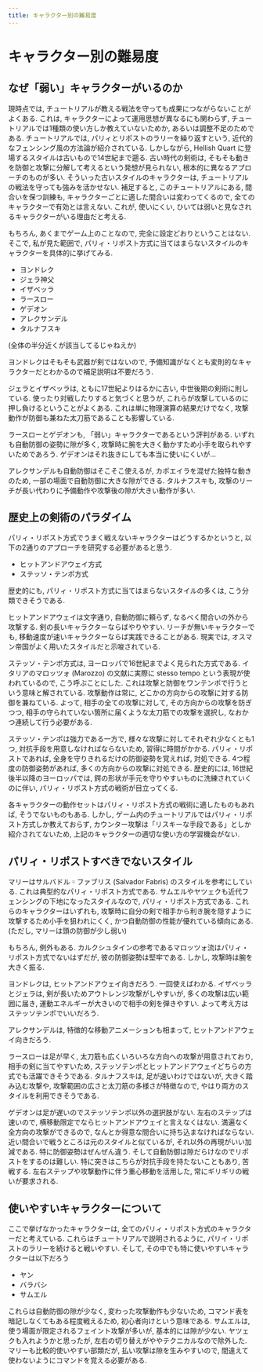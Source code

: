 ```yaml
---
title: キャラクター別の難易度
---
```


# キャラクター別の難易度 {-#sec-difficulty}

## なぜ「弱い」キャラクターがいるのか

現時点では, チュートリアルが教える戦法を守っても成果につながらないことがよくある. これは, キャラクターによって運用思想が異なるにも関わらず, チュートリアルでは1種類の使い方しか教えていないためか, あるいは調整不足のためである. チュートリアルでは, パリィとリポストのラリーを繰り返すという, 近代的なフェンシング風の方法論が紹介されている. しかしながら, Hellish Quart に登場するスタイルは古いもので14世紀まで遡る. 古い時代の剣術は, そもそも動きを防御と攻撃に分解して考えるという発想が見られない, 根本的に異なるアプローチのものが多い. そういった古いスタイルのキャラクターは, チュートリアルの戦法を守っても強みを活かせない. 補足すると, このチュートリアルにある, 間合いを保つ訓練も, キャラクターごとに適した間合いは変わってくるので, 全てのキャラクターで有効とは言えない. これが, 使いにくい, ひいては弱いと見なされるキャラクターがいる理由だと考える.

もちろん, あくまでゲーム上のことなので, 完全に設定どおりということはない. そこで, 私が見た範囲で, パリィ・リポスト方式に当てはまらないスタイルのキャラクターを具体的に挙げてみる.

* ヨンドレク
* ジェラ神父
* イザベッラ
* ラースロー
* ゲデオン
* アレクサンデル
* タルナフスキ

(全体の半分近くが該当してるじゃねえか)

ヨンドレクはそもそも武器が剣ではないので, 予備知識がなくとも変則的なキャラクターだとわかるので補足説明は不要だろう.

ジェラとイザベッラは, ともに17世紀よりはるかに古い, 中世後期の剣術に則している. 使ったり対戦したりすると気づくと思うが, これらが攻撃しているのに押し負けるということがよくある. これは単に物理演算の結果だけでなく, 攻撃動作が防御も兼ねた太刀筋であることも影響している.

ラースローとゲデオンも, 「弱い」キャラクターであるという評判がある. いずれも自動防御の姿勢に隙が多く, 攻撃時に腕を大きく動かすため小手を取られやすいためであろう. ゲデオンはそれ抜きにしても本当に使いにくいが…

アレクサンデルも自動防御はそこそこ使えるが, カポエイラを混ぜた独特な動きのため, 一部の場面で自動防御に大きな隙ができる. タルナフスキも, 攻撃のリーチが長い代わりに予備動作や攻撃後の隙が大きい動作が多い.

## 歴史上の剣術のパラダイム

パリィ・リポスト方式でうまく戦えないキャラクターはどうするかというと, 以下の2通りのアプローチを研究する必要があると思う.

* ヒットアンドアウェイ方式
* ステッソ・テンポ方式

歴史的にも, パリィ・リポスト方式に当てはまらないスタイルの多くは, こう分類できそうである.

ヒットアンドアウェイは文字通り, 自動防御に頼らず, なるべく間合いの外から攻撃する. 剣の長いキャラクターならばやりやすい. リーチが無いキャラクターでも, 移動速度が速いキャラクターならば実践できることがある. 現実では, オスマン帝国がよく用いたスタイルだと示唆されている.

ステッソ・テンポ方式は, ヨーロッパで16世紀までよく見られた方式である. イタリアのマロッツォ (Marozzo) の文献に実際に stesso tempo という表現が使われているので, こう呼ぶことにした. これは攻撃と防御をワンテンポで行うという意味と解されている. 攻撃動作は常に, どこかの方向からの攻撃に対する防御を兼ねている. よって, 相手の全ての攻撃に対して, その方向からの攻撃を防ぎつつ, 相手の守られていない箇所に届くような太刀筋での攻撃を選択し, なおかつ連続して行う必要がある.

ステッソ・テンポは強力である一方で, 様々な攻撃に対してそれぞれ少なくとも1つ, 対抗手段を用意しなければならないため, 習得に時間がかかる. パリィ・リポストであれば, 全身を守りきれるだけの防御姿勢を覚えれば, 対処できる. 4つ程度の防御姿勢があれば, 多くの方向からの攻撃に対処できる. 歴史的には, 16世紀後半以降のヨーロッパでは, 鍔の形状が手元を守りやすいものに洗練されていくのに伴い, パリィ・リポスト方式の戦術が目立ってくる.

各キャラクターの動作セットはパリィ・リポスト方式の戦術に適したものもあれば, そうでないものもある. しかし, ゲーム内のチュートリアルではパリィ・リポスト方式しか教えておらず, カウンター攻撃は「リスキーな手段である」としか紹介されてないため, 上記のキャラクターの適切な使い方の学習機会がない.

## パリィ・リポストすべきでないスタイル

マリーはサルバドル゠ファブリス (Salvador Fabris) のスタイルを参考にしている. これは典型的なパリィ・リポスト方式である. サムエルやヤツェクも近代フェンシングの下地になったスタイルなので, パリィ・リポスト方式である. これらのキャラクターはいずれも, 攻撃時に自分の剣で相手から利き腕を隠すように攻撃するため小手を狙われにくく, かつ自動防御の性能が優れている傾向にある. (ただし, マリーは頭の防御が少し弱い)

もちろん, 例外もある. カルクシュタインの参考であるマロッツォ流はパリィ・リポスト方式でないはずだが, 彼の防御姿勢は堅牢である. しかし, 攻撃時は腕を大きく振る.

ヨンドレクは, ヒットアンドアウェイ向きだろう. 一回使えばわかる.
イザベッラとジェラは, 剣が長いためアウトレンジ攻撃がしやすいが, 多くの攻撃は広い範囲に届き, 運動エネルギーが大きいので相手の剣を弾きやすい. よって考え方はステッソテンポでいいだろう.

アレクサンデルは, 特徴的な移動アニメーションも相まって, ヒットアンドアウェイ向きだろう.

ラースローは足が早く, 太刀筋も広くいろいろな方向への攻撃が用意されており, 相手の剣に当てやすいため, ステッソテンポとヒットアンドアウェイどちらの方式でも活躍できそうである. タルナフスキは, 足が速いわけではないが, 大きく踏み込む攻撃や, 攻撃範囲の広さと太刀筋の多様さが特徴なので, やはり両方のスタイルを利用できそうである.

ゲデオンは足が遅いのでステッソテンポ以外の選択肢がない. 左右のステップは速いので, 横移動限定でならヒットアンドアウェイと言えなくはない. 満遍なく全方向の攻撃ができるので, なんとか得意な間合いに持ち込まなければならない. 近い間合いで戦うところは元のスタイルと似ているが, それ以外の再現がいい加減である. 特に防御姿勢はぜんぜん違う. そして自動防御は隙だらけなのでリポストをするのは難しい. 特に突きはこちらが対抗手段を持たないこともあり, 苦戦する. 左右ステップや攻撃動作に伴う重心移動を活用した, 常にギリギリの戦いが要求される.

## 使いやすいキャラクターについて

ここで挙げなかったキャラクターは, 全てのパリィ・リポスト方式のキャラクターだと考えている. これらはチュートリアルで説明されるように, パリイ・リポストのラリーを続けると戦いやすい. そして, その中でも特に使いやすいキャラクターは以下だろう

* ヤン
* バラバシ
* サムエル

これらは自動防御の隙が少なく, 変わった攻撃動作も少ないため, コマンド表を暗記しなくてもある程度戦えるため, 初心者向けという意味である. サムエルは, 使う場面が限定されるフェイント攻撃が多いが, 基本的には隙が少ない. ヤツェクも入れようかと思ったが, 左右の切り替えがややテクニカルなので除外した. マリーも比較的使いやすい部類だが, 払い攻撃は隙を生みやすいので, 間違えて使わないようにコマンドを覚える必要がある.
